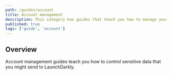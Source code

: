 ```yaml
---
path: /guides/account
title: Account management
description: This category has guides that teach you how to manage your LaunchDarkly account.
published: true
tags: ['guide', 'account']
---
```


## Overview

Account management guides teach you how to control sensitive data that you might send to LaunchDarkly.

<ChildPageList path="/guides/account" />
